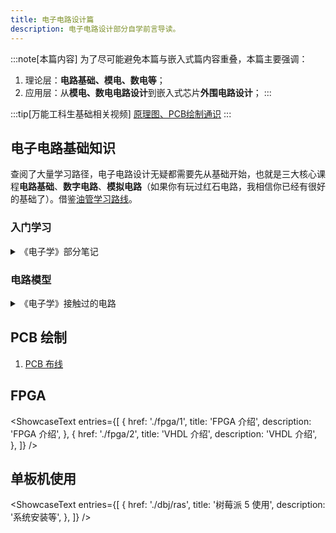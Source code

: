 ```yaml
---
title: 电子电路设计篇
description: 电子电路设计部分自学前言导读。
---
```



:::note[本篇内容]
为了尽可能避免本篇与嵌入式篇内容重叠，本篇主要强调：
1. 理论层：**电路基础、模电、数电等**；
2. 应用层：从**模电、数电电路设计**到嵌入式芯片**外围电路设计**；
:::

:::tip[万能工科生基础相关视频]
[原理图、PCB绘制通识](./../train/w5_schepcb)
:::

## 电子电路基础知识

查阅了大量学习路径，电子电路设计无疑都需要先从基础开始，也就是三大核心课程**电路基础**、**数字电路**、**模拟电路**（如果你有玩过红石电路，我相信你已经有很好的基础了）。借鉴[油管学习路线](https://www.youtube.com/watch?v=Bgrubw6B_us)。

### 入门学习

<details>
<summary>《电子学》部分笔记</summary>
《电子学》为 **《The Art of Electronics》**(authors: Paul Horowitz / Winfield Hill)第二版的中文译作。
1. [第一章](./taofe/chap1/)
2. [第二章（缺）](./taofe/chap2/)
</details>

### 电路模型

<details>
<summary>《电子学》接触过的电路</summary>
同一条采用相同的电路，但作用、使用条件可能不同。

1. [延时电路](./taofe/chap1/#142-rc电路随时间变化的v与i)
2. [微分器](./taofe/chap1/#143-微分器) / [高通滤波器、电源耦合输入](./taofe/chap1/#162-rc滤波器)
3. [积分器、斜坡发生器](./taofe/chap1/#144-积分器) / [低通滤波器](./taofe/chap1/#162-rc滤波器)
4. [谐振电路、带通滤波器](./taofe/chap1/#165-谐振电路与有源滤波器)
5. [电源整流器](./taofe/chap1/#174-电源的整流器结构)
6. [倍压器](./taofe/chap1/#174-电源的整流器结构)
7. [钳位器](./taofe/chap1/#176-二极管的电路应用)
8. [对数转换器](./taofe/chap1/#176-二极管的电路应用)
9. [保护电路](./taofe/chap1/#177-感性负载与二极管保护)
10. [三极管开关](./taofe/chap2/#221-三极管开关)
11. 射极跟随器[基础](./taofe/chap2/#222-射极跟随器)[设计](./taofe/chap2/#224-射极跟随器偏置)
12. 射极跟随器作为[稳压器](./taofe/chap2/#223-射极跟随器作为稳压器)
13. 

</details>

## PCB 绘制

1. [PCB 布线](./pcb/1)

## FPGA

<ShowcaseText
  entries={[
    {
      href: './fpga/1',
      title: 'FPGA 介绍',
      description: 'FPGA 介绍',
    },
    {
      href: './fpga/2',
      title: 'VHDL 介绍',
      description: 'VHDL 介绍',
    },
  ]}
/>

## 单板机使用

<ShowcaseText
  entries={[
    {
      href: './dbj/ras',
      title: '树莓派 5 使用',
      description: '系统安装等',
    },
  ]}
/>
